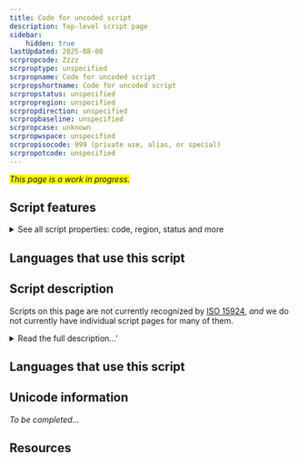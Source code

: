 ```yaml
---
title: Code for uncoded script
description: Top-level script page
sidebar:
    hidden: true
lastUpdated: 2025-08-08
scrpropcode: Zzzz
scrproptype: unspecified
scrpropname: Code for uncoded script
scrpropshortname: Code for uncoded script
scrpropstatus: unspecified
scrpropregion: unspecified
scrpropdirection: unspecified
scrpropbaseline: unspecified
scrpropcase: unknown
scrpropwspace: unspecified
scrpropisocode: 999 (private use, alias, or special)
scrpropotcode: unspecified
---
```


<span style='background-color:yellow'>_This page is a work in progress._</span>


## Script features

<details>
<summary> See all script properties: code, region, status and more</summary>
<ScriptInfo />
</details>

## Languages that use this script

<WsList script='Zzzz' wsMax='5' />

## Script description

Scripts on this page are not currently recognized by [ISO 15924](http://www.unicode.org/iso15924/), _and_ we do not currently have individual script pages for many of them.

<details>
<summary>Read the full description...'</summary>We also include scripts which have been rejected for encoding. If you have any information on these scripts, please add the information to the site. Your contributions can be a great help in refining and expanding the ISO 15924 standard.
</details>

## Languages that use this script

<WsList script='Zzzz' wsMax='5' />

## Unicode information

_To be completed..._

## Resources

<ScriptResources detailSummary='seemore' />

